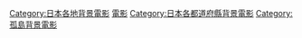 {{日本行政區劃分類導航|背景電影}}
{{DEFAULTSORT:Okinawa}}
[[Category:日本各地背景電影|Category:日本各地背景電影]]
[[Category:沖繩縣背景作品|電影]]
[[Category:日本各都道府縣背景電影|Category:日本各都道府縣背景電影]]
[[Category:孤島背景電影|Category:孤島背景電影]]